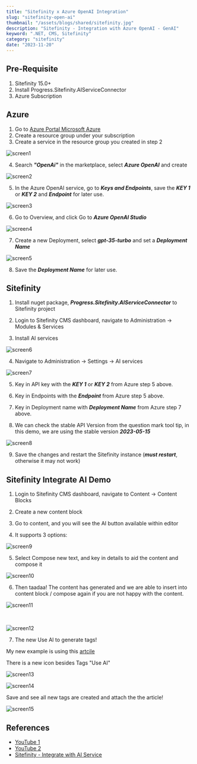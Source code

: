 ```yaml
---
title: "Sitefinity x Azure OpenAI Integration"
slug: "sitefinity-open-ai"
thumbnail: "/assets/blogs/shared/sitefinity.jpg"
description: "Sitefinity - Integration with Azure OpenAI - GenAI"
keyword: ".NET, CMS, Sitefinity"
category: "sitefinity"
date: "2023-11-20"
---
```


## Pre-Requisite

1. Sitefinity 15.0+
2. Install Progress.Sitefinity.AIServiceConnector
3. Azure Subscription


## Azure

1. Go to [Azure Portal Microsoft Azure](https://portal.azure.com/)
2. Create a resource group under your subscription
3. Create a service in the resource group you created in step 2

![screen1](/assets/blogs/sitefinity-open-ai/screen1.png)

4. Search ___"OpenAi"___ in the marketplace, select ___Azure OpenAI___ and create

![screen2](/assets/blogs/sitefinity-open-ai/screen2.png)

5. In the Azure OpenAI service, go to ___Keys and Endpoints___, save the ___KEY 1___ or ___KEY 2___ and ___Endpoint___ for later use.

![screen3](/assets/blogs/sitefinity-open-ai/screen3.png)

6. Go to Overview, and click Go to ___Azure OpenAI Studio___

![screen4](/assets/blogs/sitefinity-open-ai/screen4.png)

7. Create a new Deployment, select ___gpt-35-turbo___ and set a ___Deployment Name___

![screen5](/assets/blogs/sitefinity-open-ai/screen5.png)

8. Save the ___Deployment Name___ for later use.

## Sitefinity

1. Install nuget package, ___Progress.Sitefinity.AIServiceConnector___ to Sitefinity project

2. Login to Sitefinity CMS dashboard, navigate to Administration → Modules & Services 

3. Install AI services

![screen6](/assets/blogs/sitefinity-open-ai/screen6.png)

4. Navigate to Administration → Settings → AI services

![screen7](/assets/blogs/sitefinity-open-ai/screen7.png)

5. Key in API key with the ___KEY 1___ or ___KEY 2___ from Azure step 5 above.

6. Key in Endpoints with the ___Endpoint___ from Azure step 5 above.

7. Key in Deployment name with ___Deployment Name___ from Azure step 7 above.

8. We can check the stable API Version from the question mark tool tip, in this demo, we are using the stable version ___2023-05-15___

![screen8](/assets/blogs/sitefinity-open-ai/screen8.png)

9. Save the changes and restart the Sitefinity instance (___must restart___, otherwise it may not work)

## Sitefinity Integrate AI Demo

1. Login to Sitefinity CMS dashboard, navigate to Content → Content Blocks

2. Create a new content block

3. Go to content, and you will see the AI button available within editor

4. It supports 3 options: 

![screen9](/assets/blogs/sitefinity-open-ai/screen9.png)

5. Select Compose new text, and key in details to aid the content and compose it

![screen10](/assets/blogs/sitefinity-open-ai/screen10.png)

6. Then taadaa! The content has generated and we are able to insert into content block / compose again if you are not happy with the content.

![screen11](/assets/blogs/sitefinity-open-ai/screen11.png)

<br />

![screen12](/assets/blogs/sitefinity-open-ai/screen12.png)

7. The new Use AI to generate tags!

My new example is using this [artcile](https://www.straitstimes.com/sport/sport-singapore-launches-fairer-more-transparent-facility-booking-platform-myactivesg)

There is a new icon besides Tags "Use AI"

![screen13](/assets/blogs/sitefinity-open-ai/screen13.png)

![screen14](/assets/blogs/sitefinity-open-ai/screen14.png)

Save and see all new tags are created and attach the the article!

![screen15](/assets/blogs/sitefinity-open-ai/screen15.png)


## References

- [YouTube 1](https://www.youtube.com/watch?v=-yYh8UCH2c4&ab_channel=LinoTV)
- [YouTube 2](https://www.youtube.com/watch?v=-WxVUiSFLzI&ab_channel=LinoTV)
- [Sitefinity - Integrate with AI Service](https://www.progress.com/documentation/sitefinity-cms/integrate-ai-services)

